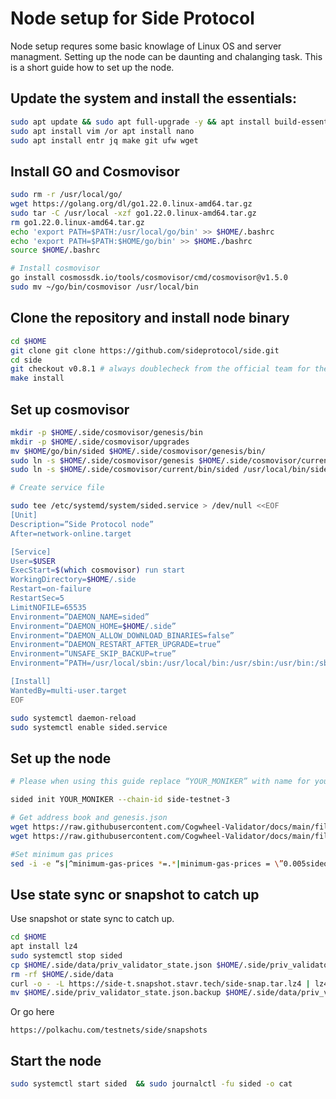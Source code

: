# Node setup for Side Protocol

Node setup requres some basic knowlage of Linux OS and server managment. Setting up the node
can be daunting and chalanging task. This is a short guide how to set up the node.

## Update the system and install the essentials:

```bash
sudo apt update && sudo apt full-upgrade -y && apt install build-essential 
sudo apt install vim /or apt install nano 
sudo apt install entr jq make git ufw wget 
```

## Install GO and Cosmovisor

```bash
sudo rm -r /usr/local/go/
wget https://golang.org/dl/go1.22.0.linux-amd64.tar.gz
sudo tar -C /usr/local -xzf go1.22.0.linux-amd64.tar.gz
rm go1.22.0.linux-amd64.tar.gz
echo 'export PATH=$PATH:/usr/local/go/bin' >> $HOME/.bashrc
echo 'export PATH=$PATH:$HOME/go/bin' >> $HOME./bashrc
source $HOME/.bashrc

# Install cosmovisor
go install cosmossdk.io/tools/cosmovisor/cmd/cosmovisor@v1.5.0
sudo mv ~/go/bin/cosmovisor /usr/local/bin
```

## Clone the repository and install node binary

```bash
cd $HOME 
git clone git clone https://github.com/sideprotocol/side.git
cd side 
git checkout v0.8.1 # always doublecheck from the official team for the right version
make install
```

## Set up cosmovisor

```bash 
mkdir -p $HOME/.side/cosmovisor/genesis/bin
mkdir -p $HOME/.side/cosmovisor/upgrades
mv $HOME/go/bin/sided $HOME/.side/cosmovisor/genesis/bin/
sudo ln -s $HOME/.side/cosmovisor/genesis $HOME/.side/cosmovisor/current -f
sudo ln -s $HOME/.side/cosmovisor/current/bin/sided /usr/local/bin/sided -f

# Create service file

sudo tee /etc/systemd/system/sided.service > /dev/null <<EOF
[Unit]
Description=”Side Protocol node”
After=network-online.target

[Service]
User=$USER
ExecStart=$(which cosmovisor) run start
WorkingDirectory=$HOME/.side
Restart=on-failure 
RestartSec=5
LimitNOFILE=65535
Environment=”DAEMON_NAME=sided”
Environment=”DAEMON_HOME=$HOME/.side”
Environment=”DAEMON_ALLOW_DOWNLOAD_BINARIES=false”
Environment=”DAEMON_RESTART_AFTER_UPGRADE=true”
Environment=”UNSAFE_SKIP_BACKUP=true”
Environment=”PATH=/usr/local/sbin:/usr/local/bin:/usr/sbin:/usr/bin:/sbin:/bin:/usr/games:/usr/local/games:/snap/bin:$HOME/.side/cosmovisor/current/bin”

[Install]
WantedBy=multi-user.target
EOF

sudo systemctl daemon-reload
sudo systemctl enable sided.service
```

## Set up the node 

```bash
# Please when using this guide replace “YOUR_MONIKER” with name for your node.

sided init YOUR_MONIKER --chain-id side-testnet-3 

# Get address book and genesis.json
wget https://raw.githubusercontent.com/Cogwheel-Validator/docs/main/files/side-testnet/genesis.json -O $HOME/.side/config/genesis.json
wget https://raw.githubusercontent.com/Cogwheel-Validator/docs/main/files/side-testnet/addrbook.json -O $HOME/.side/config/addrbook.json

#Set minimum gas prices
sed -i -e “s|^minimum-gas-prices *=.*|minimum-gas-prices = \”0.005sideo\”|” $HOME/.side/config/app.toml
```

## Use state sync or snapshot to catch up

Use snapshot or state sync to catch up.

``` bash filename=Stavr
cd $HOME
apt install lz4
sudo systemctl stop sided
cp $HOME/.side/data/priv_validator_state.json $HOME/.side/priv_validator_state.json.backup
rm -rf $HOME/.side/data
curl -o - -L https://side-t.snapshot.stavr.tech/side-snap.tar.lz4 | lz4 -c -d - | tar -x -C $HOME/.side --strip-components 2
mv $HOME/.side/priv_validator_state.json.backup $HOME/.side/data/priv_validator_state.json
```

Or go here

```
https://polkachu.com/testnets/side/snapshots

```

## Start the node

```bash
sudo systemctl start sided  && sudo journalctl -fu sided -o cat
```